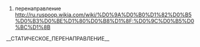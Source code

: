 #перенаправление [[http://ru.ruspoop.wikia.com/wiki/%D0%9A%D0%B0%D1%82%D0%B5%D0%B3%D0%BE%D1%80%D0%B8%D1%8F:%D0%9C%D0%B5%D0%BC%D1%8B]]
__СТАТИЧЕСКОЕ_ПЕРЕНАПРАВЛЕНИЕ__